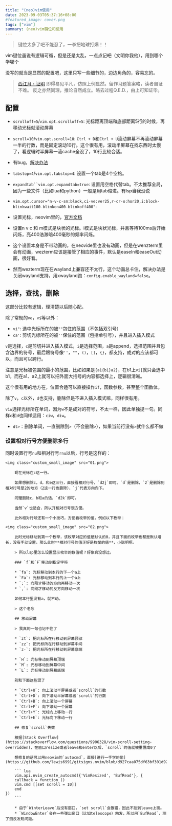 ```yaml
---
title: "(neo)vim使用"
date: 2023-09-03T05:37:16+08:00
#featured_image: cover.png
tags: ["vim"]
summary: (neo)vim键位和使用
---
```


> 键位太多了吧不能忍了，一拳把地球打爆！！

vim键位虽说有逻辑可循，但是还是太乱，一点点记~~吧~~（文明你我他），用到哪个学哪个

没写的就当是显然的配置吧，这里只写一些细节的，边边角角的，容易忘的。

> [西江月・证明](https://www.zhihu.com/question/506943617)
> 即得易见平凡，仿照上例显然。留作习题答案略，读者自证不难。
> 反之亦然同理，推论自然成立。略去过程Q.E.D.，由上可知证毕。

## 配置

* `scrolloff=5`/`vim.opt.scrolloff=5`: 光标距离顶端和底部距离5行的时候，再移动光标就滚动屏幕
* `scroll=10`/`vim.opt.scroll=10`: `Ctrl + D`和`Ctrl + U`滚动屏幕不再滚动屏幕一半的行数，而是固定滚动10行。这个很有用，滚动半屏幕在找东西时太慢了，看逻辑时半屏幕一滚cache全没了，10行比较合适。
* 有bug，[解决办法](#修复scroll失效)

* `tabstop=4`/`vim.opt.tabstop=4`: 设置一个tab是4个空格。
* `expandtab``vim.opt.expandtab=true`: 设置用空格代替tab。不太推荐全局，因为一些文件（比如lua和python）一般是用tab缩进。~~有lsp当我没说~~
* `vim.opt.cursor="n-v-c-sm:block,ci-ve:ver25,r-cr-o:hor20,i:block-blinkwait100-blinkon400-blinkoff400"`:
* 设置光标，neovim里的，[官方文档](https://neovim.io/doc/user/options.html#'guicursor')
* 设置n v c 和 m模式是块状的光标。i模式是块状光标，并且等待100ms后开始闪烁，亮400浩渺暗400毫秒的频率闪烁。
* 这个设置本身是不带动画的，在neovide里也没有动画，但是在wenzterm里会有动画，wezterm应该是接管了相应的事件，默认是easeIn和easeOut动画，很好看。
* 然而wezterm现在在wayland上兼容还不太行，这个动画总卡住，解决办法是关闭wayland支持，用xwayland跑：`config.enable_wayland=false`。

## 选择，查找，删除

这部分比较有逻辑，理清楚以后随心配。

除了常规的`ve`，`v$`等以外：

* `vi"`: 选中光标所在的被`""`包住的范围（不包括双引号）
* `ca'`: 剪切光标所在的被`''`保住的范围（包括单引号），并且进入插入模式

`v`是选择，`c`是剪切并进入插入模式，`i`是选择范围，`a`是append，选择范围并且包含边界的符号，最后跟符号像`''`，`""`，`()`，`[]`，`{}`，都支持，成对的应该都可以，而且可以跨行。

注意是光标被包围的最小的范围，比如如果是`{a1{b1}a2}`，在b1上`vi{`就只会选中b1，而在a1、a2上就可以把外面大括号的内容都选择上，逻辑很清晰。

这个很有用的地方在，位置合适可以直接操作`if`，函数参数，甚至整个函数体。

除了`v`，`c`以外，`d`也支持，删除但是不进入插入模式嘛，同样很有用。

`viw`选择光标所在单词，因为`w`不是成对的符号，不太一样，因此单独提一句。同样`c`和`d`也同样适用：`ciw`，`diw`。

* `dt>`：删除单词，一直删除到`>`（不会删除`>`），如果当前行没有`>`就什么都不做

### 设置相对行号方便删除多行

同时设置行号`nu`和相对行号`rnu`以后，行号是这样的：

    <img class="custom_small_image" src="01.png">

        现在光标在c这一行。

        如果想删除c，d，和e这三行，直接看相对行号，`d2j`即可。`d`是删除，`2`是删除到相对行号是2的地方（2这一行也删除），`j`代表方向向下。

        同理删除c，b和a的话，`d2k`即可。

        当然`v`也适合，所以开相对行号很方便。

        此外相对行号还有一个小技巧，方便看枚举的值，例如以下枚举：

    <img class="custom_small_image" src="02.png">

        此时光标移动到第一个枚举，该枚举对应的值是默认的0，并且下面的枚举也都是默认增长，没有手动设置。那么此时**相对行号的值正好是枚举的值**，小聪明啊。

        > 所以lsp里怎么设置显示枚举的数值呢？好像真没想过。

        ### `f`和`F`移动到指定字符

        * `fa`: 光标移动到本行的下一个a上
        * `Fa`: 光标移动到本行的上一个a上
        * `;`: 向刚才移动的方向再移动一次
        * `,`: 向刚才移动的反方向移动一次

        如何本行里没有a，就不动。

        > 这个老忘

        ## 移动屏幕

        > 我真的一句也记不住了

        * `zt`: 把光标所在行移动到屏幕顶部
        * `zz`: 把光标所在行移动到屏幕中间
        * `z-`: 把光标所在行移动到屏幕底端

        * `H`: 光标移动到屏幕顶端
        * `M`: 光标移动到屏幕中间
        * `L`: 光标移动到屏幕底端

        别和下面这些混了

        * `Ctrl+U`: 向上滚动半屏幕或者`scroll`的行数
        * `Ctrl+D`: 向下滚动半屏幕或者`scroll`的行数
        * `Ctrl+B`: 向上滚动一个屏幕
        * `Ctrl+F`: 向下滚动一个屏幕
        * `Ctrl+Y`: 光标向上移动一行
        * `Ctrl+E`: 光标向下移动一行

        ## 修复`scroll`失效

        根据[Stack Overflow](https://stackoverflow.com/questions/9906328/vim-scroll-setting-overridden)，在窗口resize或者leave和enter以后，`scroll`的值就被重置成0了

        想修复的话可以用neovim的`autocmd`，直接[进行一手学的偷](https://github.com/lewis6991/gitsigns.nvim/blob/d927caa075df63bf301d92f874efb72fd22fd3b4/lua/gitsigns.lua#L130)

        ``` lua
        vim.api.nvim_create_autocmd({'VimResized', 'BufRead'}, {
        callback = function ()
        vim.cmd [[set scroll = 10]]
        end
    })
        ```

        * 由于`WinterLeave`后没有窗口，`set scroll`会报错，因此不挂到leave上面。
        * `WindowEnter`会在一些弹出窗口（比如telescope）触发，所以用`BufRead`，测了测没发现问题。
